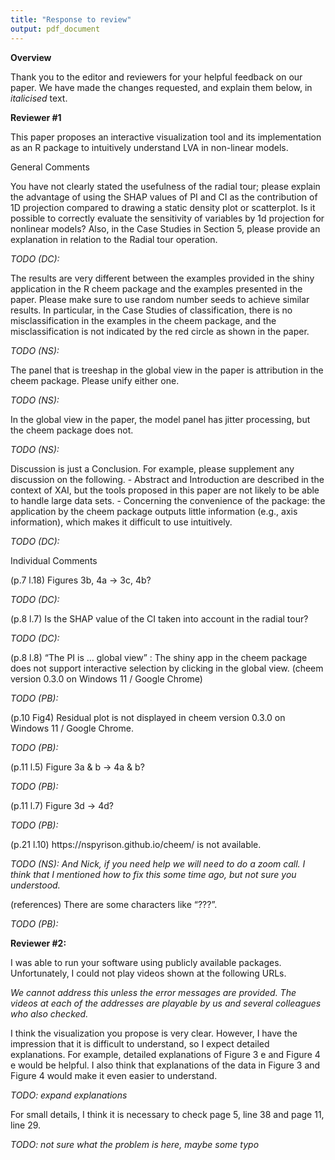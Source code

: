 ```yaml
---
title: "Response to review"
output: pdf_document
---
```


**Overview**

Thank you to the editor and reviewers for your helpful feedback on our paper. We have made the changes requested, and explain them below, in *italicised* text.


**Reviewer #1**

This paper proposes an interactive visualization tool and its implementation as an R package to intuitively understand LVA in non-linear models.

General Comments

You have not clearly stated the usefulness of the radial tour; please explain the advantage of using the SHAP values of PI and CI as the contribution of 1D projection compared to drawing a static density plot or scatterplot. Is it possible to correctly evaluate the sensitivity of variables by 1d projection for nonlinear models? Also, in the Case Studies in Section 5, please provide an explanation in relation to the Radial tour operation.

*TODO (DC):*

The results are very different between the examples provided in the shiny application in the R cheem package and the examples presented in the paper. Please make sure to use random number seeds to achieve similar results. In particular, in the Case Studies of classification, there is no misclassification in the examples in the cheem package, and the misclassification is not indicated by the red circle as shown in the paper.

*TODO (NS):*

The panel that is treeshap in the global view in the paper is attribution in the cheem package. Please unify either one.

*TODO (NS):*

In the global view in the paper, the model panel has jitter processing, but the cheem package does not.

*TODO (NS):*

Discussion is just a Conclusion. For example, please supplement any discussion on the following.
- Abstract and Introduction are described in the context of XAI, but the tools proposed in this paper are not likely to be able to handle large data sets.
- Concerning the convenience of the package: the application by the cheem package outputs little information (e.g., axis information), which makes it difficult to use intuitively.

*TODO (DC):*

Individual Comments

(p.7 l.18) Figures 3b, 4a -> 3c, 4b?

*TODO (DC):*

(p.8 l.7) Is the SHAP value of the CI taken into account in the radial tour?

*TODO (DC):*

(p.8 l.8) "The PI is ... global view" : The shiny app in the cheem package does not support interactive selection by clicking in the global view. (cheem version 0.3.0 on Windows 11 / Google Chrome)

*TODO (PB):*

(p.10 Fig4) Residual plot is not displayed in cheem version 0.3.0 on Windows 11 / Google Chrome.

*TODO (PB):*

(p.11 l.5) Figure 3a & b -> 4a & b?

*TODO (PB):*

(p.11 l.7) Figure 3d -> 4d?

*TODO (PB):*

(p.21 l.10) https://nspyrison.github.io/cheem/ is not available.

*TODO (NS): And Nick, if you need help we will need to do a zoom call. I think that I mentioned how to fix this some time ago, but not sure you understood.*

(references) There are some characters like "???".

*TODO (PB):*

**Reviewer #2:**

I was able to run your software using publicly available packages.
Unfortunately, I could not play videos shown at the following URLs.

*We cannot address this unless the error messages are provided. The videos at each of the addresses are playable by us and several colleagues who also checked.*

I think the visualization you propose is very clear.
However, I have the impression that it is difficult to understand, so I expect detailed explanations.
For example, detailed explanations of Figure 3 e and Figure 4 e would be helpful.
I also think that explanations of the data in Figure 3 and Figure 4 would make it even easier to understand.

*TODO: expand explanations*

For small details, I think it is necessary to check page 5, line 38 and page 11, line 29.

*TODO: not sure what the problem is here, maybe some typo*